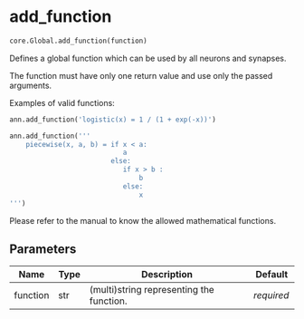 # add_function { #ANNarchy.core.Global.add_function }

```python
core.Global.add_function(function)
```

Defines a global function which can be used by all neurons and synapses.

The function must have only one return value and use only the passed arguments.

Examples of valid functions:

```python
ann.add_function('logistic(x) = 1 / (1 + exp(-x))')

ann.add_function('''
    piecewise(x, a, b) = if x < a:
                            a
                         else: 
                            if x > b :
                                b
                            else:
                                x
''')
```

Please refer to the manual to know the allowed mathematical functions.

## Parameters {.doc-section .doc-section-parameters}

| Name     | Type   | Description                              | Default    |
|----------|--------|------------------------------------------|------------|
| function | str    | (multi)string representing the function. | _required_ |